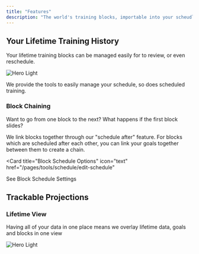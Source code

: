 ```yaml
---
title: "Features"
description: "The world's training blocks, importable into your scheudle"
---
```


## Your Lifetime Training History

Your lifetime training blocks can be managed easily for to review, or even reschedule.

<Frame>
  <img className="block" src="/images/schedule-blocks.png" alt="Hero Light" />
</Frame>

We provide the tools to easily manage your schedule, so does scheduled training.

### Block Chaining

Want to go from one block to the next? What happens if the first block slides?

We link blocks together through our "schedule after" feature. For blocks which are scheduled after each other, you can link your goals together between them to create a chain.

<Card
  title="Block Schedule Options"
  icon="text"
  href="/pages/tools/schedule/edit-schedule"
>
  See Block Schedule Settings
</Card>

## Trackable Projections

### Lifetime View

Having all of your data in one place means we overlay lifetime data, goals and blocks in one view

<Frame>
  <img
    className="block"
    src="/images/trackable-projections.png"
    alt="Hero Light"
  />
</Frame>
